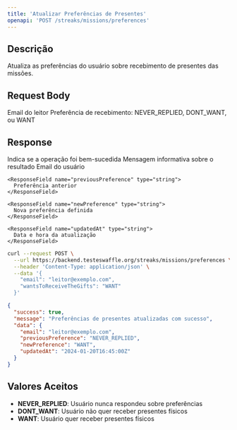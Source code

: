 ```yaml
---
title: 'Atualizar Preferências de Presentes'
openapi: 'POST /streaks/missions/preferences'
---
```


## Descrição

Atualiza as preferências do usuário sobre recebimento de presentes das missões.

## Request Body

<ParamField body="email" type="string" required>
  Email do leitor
</ParamField>

<ParamField body="wantsToReceiveTheGifts" type="string" required>
  Preferência de recebimento: NEVER_REPLIED, DONT_WANT, ou WANT
</ParamField>

## Response

<ResponseField name="success" type="boolean">
  Indica se a operação foi bem-sucedida
</ResponseField>

<ResponseField name="message" type="string">
  Mensagem informativa sobre o resultado
</ResponseField>

<ResponseField name="data" type="object">
  <Expandable title="properties">
    <ResponseField name="email" type="string">
      Email do usuário
    </ResponseField>

    <ResponseField name="previousPreference" type="string">
      Preferência anterior
    </ResponseField>

    <ResponseField name="newPreference" type="string">
      Nova preferência definida
    </ResponseField>

    <ResponseField name="updatedAt" type="string">
      Data e hora da atualização
    </ResponseField>
  </Expandable>
</ResponseField>

<RequestExample>

```bash
curl --request POST \
  --url https://backend.testeswaffle.org/streaks/missions/preferences \
  --header 'Content-Type: application/json' \
  --data '{
    "email": "leitor@exemplo.com",
    "wantsToReceiveTheGifts": "WANT"
  }'
```

</RequestExample>

<ResponseExample>

```json
{
  "success": true,
  "message": "Preferências de presentes atualizadas com sucesso",
  "data": {
    "email": "leitor@exemplo.com",
    "previousPreference": "NEVER_REPLIED",
    "newPreference": "WANT",
    "updatedAt": "2024-01-20T16:45:00Z"
  }
}
```

</ResponseExample>

## Valores Aceitos

- **NEVER_REPLIED**: Usuário nunca respondeu sobre preferências
- **DONT_WANT**: Usuário não quer receber presentes físicos
- **WANT**: Usuário quer receber presentes físicos